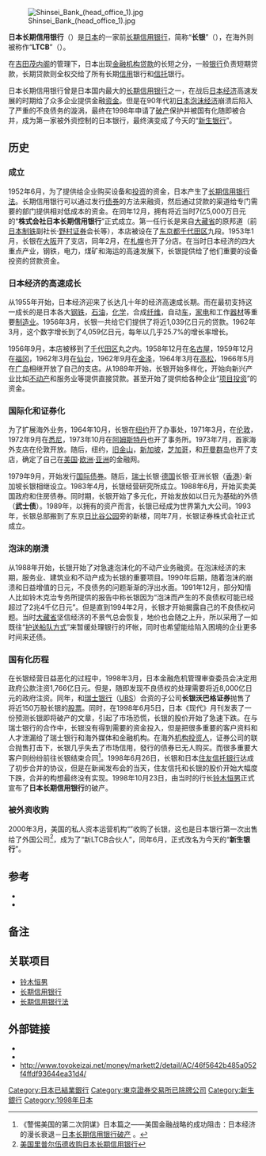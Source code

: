 [[File:Shinsei_Bank_(head_office_1).jpg|thumb]]

'''日本长期信用银行'''（{{lang|ja|日本長期信用銀行，にっぽんちょうきしんようぎんこう}}）是[[日本|日本]]的一家前[[长期信用银行|长期信用银行]]，简称“'''长银'''”（{{lang|ja|ちょうぎん}}），在海外则被称作“'''LTCB'''”（{{lang|en|Long-Term Credit Bank of Japan}}）。

在[[吉田茂|吉田茂]][[内阁|内阁]]的管理下，日本出现[[金融机构|金融机构]][[贷款|贷款]]的长短之分，一般[[银行|银行]]负责短期贷款，长期贷款则全权交给了所有长期[[信用|信用]]银行和[[信托|信托]]银行。

日本长期信用银行曾是日本国内最大的[[长期信用银行|长期信用银行]]之一，在战后[[日本经济|日本经济]]高速发展的时期给了众多企业提供金融[[资金|资金]]。但是在90年代初[[日本泡沫经济|日本泡沫经济]]崩溃后陷入了严重的不良债务的漩涡，最终在1998年申请了[[破产|破产]]保护并被国有化随即被合并，成为第一家被外资控制的日本银行，最终演变成了今天的“[[新生银行|新生银行]]”。

==历史==
===成立===
1952年6月，为了提供给企业购买设备和[[投资|投资]]的资金，日本产生了[[长期信用银行法|长期信用银行法]]。长期信用银行可以通过发行[[债券|债券]]的方法来融资，然后通过贷款的渠道给专门需要的部门提供相对低成本的资金。在同年12月，拥有将近当时7亿5,000万日元的“'''株式会社日本长期信用银行'''”正式成立。第一任行长是来自[[大藏省|大藏省]]的原邦道（前[[日本制铁|日本制铁]]副社长·[[野村证券|野村证券]]会长等），本店被设在了[[东京都|东京都]][[千代田区|千代田区]]九段。1953年1月，长银在[[大阪市|大阪]]开了支店，同年2月，在[[札幌|札幌]]也开了分店。在当时日本经济的四大重点产业，钢铁，电力，煤矿和海运的高速发展下，长银提供给了他们重要的设备投资的贷款资金。

===日本经济的高速成长===
从1955年开始，日本经济迎来了长达几十年的经济高速成长期。而在最初支持这一成长的是日本各大[[钢铁|钢铁]]，[[石油|石油]]，[[化学|化学]]，合成[[纤维|纤维]]，自动[[车|车]]，[[家电|家电]]和工作[[器材|器材]]等重要[[制造业|制造业]]。1956年3月，长银一共给它们提供了将近1,039亿日元的贷款。1962年3月，这个数字增长到了4,059亿日元，每年以几乎25.7%的增长率增长。

1956年9月，本店被移到了[[千代田区|千代田区]]丸之内。1958年12月在[[名古屋|名古屋]]，1959年12月在[[福冈|福冈]]，1962年3月在[[仙台|仙台]]，1962年9月在[[金泽|金泽]]，1964年3月在[[高松|高松]]，1966年5月在[[广岛|广岛]]相继开放了自己的支店。从1989年开始，长银开始多样化，开始向新兴产业比如[[不动产|不动产]]和服务业等提供直接贷款。甚至开始了提供给各种企业“[[项目投资|项目投资]]”的资金。

===国际化和证券化===
为了扩展海外业务，1964年10月，长银在[[纽约|纽约]]开了办事处，1971年3月，在[[伦敦|伦敦]]，1972年9月在[[悉尼|悉尼]]，1973年10月在[[阿姆斯特丹|阿姆斯特丹]]也开了事务所。1973年7月，首家海外支店在伦敦开放。随后，纽约，[[旧金山|旧金山]]，[[新加坡|新加坡]]，[[芝加哥|芝加哥]]，和[[开曼群岛|开曼群岛]]也开了支店，确定了自己在[[美国|美国]]·[[欧洲|欧洲]]·[[亚洲|亚洲]]的金融网。

1979年9月，开始发行[[国际债券|国际债券]]。随后，[[瑞士|瑞士]]长银·[[德国|德国]]长银·亚洲长银（[[香港|香港]]）·新加坡长银相继设立。1983年4月，长银经营研究所成立。1988年6月，开始买卖美国政府和住房债券。同时期，长银开始了多元化，开始发放如以日元为基础的外债（'''武士债'''）。1989年，以拥有的资产而言，长银已经成为世界第九大公司。1993年，长银总部搬到了东京[[日比谷公园|日比谷公园]]旁的新楼，同年7月，长银证券株式会社正式成立。

===泡沫的崩溃===
从1988年开始，长银开始了对急速泡沫化的不动产业务融资。在泡沫经济的末期，服务业、建筑业和不动产成为长银的重要项目。1990年后期，随着泡沫的崩溃和日益增值的日元，不良债务的问题渐渐的浮出水面。1991年12月，部分知情人比如铃木克治专务所提供的报告中称长银因为“泡沫而产生的不良债权可能已经超过了2兆4千亿日元”。但是直到1994年2月，长银才开始揭露自己的不良债权问题。当时[[大藏省|大藏省]]坚信经济的不景气总会恢复，地价也会随之上升，所以采用了一如既往“[[护送船队方式|护送船队方式]]”来暂缓处理银行的坏帐，同时也希望能给陷入困境的企业更多时间来还债。

===国有化历程===
在长银经营日益恶化的过程中，1998年3月，日本金融危机管理审查委员会决定用政府公款注资1,766亿日元。但是，随即发现不良债权的处理需要将近8,000亿日元的政府注资。同年，和[[瑞士银行|瑞士银行]]（[[UBS|UBS]]）合资的子公司'''长银沃巴格证券'''抛售了将近150万股长银的[[股票|股票]]。同时，在1998年6月5日，日本《现代》月刊发表了一份预测长银即将破产的文章，引起了市场恐慌，长银的股价开始了急速下跌。在与瑞士银行的合作中，长银没有得到需要的资金投入，但是把很多重要的客户资料和人才泄漏给了瑞士银行和海外媒体和金融机构。在海外[[机构投资人|机构投资人]]，证券公司的联合抛售打击下，长银几乎失去了市场信用，發行的债券已无人购买。而很多重要大客户则纷纷前往长银结束合同<ref>《警惕美国的第二次阴谋》日本篇之——美国金融战略的成功阻击：日本经济的漫长衰退－[http://vip.book.sina.com.cn/book/chapter_38440_22681.html 日本长期信用银行破产] {{Wayback|url=http://vip.book.sina.com.cn/book/chapter_38440_22681.html |date=20200707074450 }}。</ref>。1998年6月26日，长银和日本[[住友信托银行|住友信托银行]]达成了初步合并的协议，但是在新闻发布会的当天，住友信托和长银的股价开始大幅度下跌，合并的构想最终没有实现。1998年10月23日，由当时的行长[[铃木恒男|铃木恒男]]正式宣布了'''日本长期信用银行'''的破产。

===被外资收购===
2000年3月，美国的私人资本运营机构“{{tsl|ja|リップルウッド・ホールディングス|普尔伍德控股公司}}”收购了长银，这也是日本银行第一次出售给了外国公司<ref>[http://web.peopledaily.com.cn/zdxw/16/19990929/19990929166.html 美国里普尔伍德收购日本长期信用银行]{{dead link|date=2018年3月 |bot=InternetArchiveBot |fix-attempted=yes }}</ref>，成为了“新LTCB合伙人”，同年6月，正式改名为今天的“'''新生银行'''”。

==参考==
*{{lang|ja|日本の群像 再起への20年：銀行マンの苦闘・日米・激突した金融哲学}}
*{{lang|ja|巨大銀行の消滅：長銀「最後の頭取」10年目の証言 － 鈴木恒男 著}}

==备注==
<references />

==关联项目==
*[[铃木恒男|铃木恒男]]
*[[长期信用银行|长期信用银行]]
*[[长期信用银行法|长期信用银行法]]

==外部链接==
*[https://web.archive.org/web/20090217181053/http://toyokeizai.net/life/review/detail/AC/5e3cb2ee0e2d5150f773134e732eb3bd/ {{lang|ja|「巨大銀行の消滅」を書いた元日本長期信用銀行頭取}}]
*[http://www.toyokeizai.net/money/markett2/detail/AC/0f8b41aa61ed713c635fc3e31d128467/ {{lang|ja|「CDS規制」で米欧の金融市場は安定するか}}]
*http://www.toyokeizai.net/money/markett2/detail/AC/46f5642b485a052f4ffdf93644ea31d4/ {{Wayback|url=http://www.toyokeizai.net/money/markett2/detail/AC/46f5642b485a052f4ffdf93644ea31d4/ |date=20090313040511 }}

[[Category:日本已結業銀行|Category:日本已結業銀行]]
[[Category:東京證券交易所已除牌公司|Category:東京證券交易所已除牌公司]]
[[Category:新生銀行|Category:新生銀行]]
[[Category:1998年日本|Category:1998年日本]]